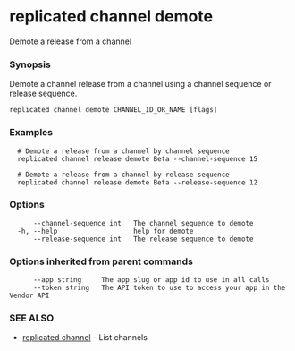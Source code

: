 # replicated channel demote

Demote a release from a channel

### Synopsis

Demote a channel release from a channel using a channel sequence or release sequence.

```
replicated channel demote CHANNEL_ID_OR_NAME [flags]
```

### Examples

```
  # Demote a release from a channel by channel sequence
  replicated channel release demote Beta --channel-sequence 15

  # Demote a release from a channel by release sequence
  replicated channel release demote Beta --release-sequence 12
```

### Options

```
      --channel-sequence int   The channel sequence to demote
  -h, --help                   help for demote
      --release-sequence int   The release sequence to demote
```

### Options inherited from parent commands

```
      --app string     The app slug or app id to use in all calls
      --token string   The API token to use to access your app in the Vendor API
```

### SEE ALSO

* [replicated channel](replicated-cli-channel)	 - List channels

